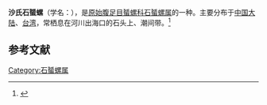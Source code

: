 {{Speciesbox
| name = 沙氏石蜑螺
| image = 
| image_width = 
| genus = Clithon
| species = sowerbianus
| authority = (Récluz, 1842)
}}
'''沙氏石蜑螺'''（学名：''{{lang|la|Clithon sowerbianus}}''），是[[原始腹足目|原始腹足目]][[蜑螺科|蜑螺科]][[石蜑螺属|石蜑螺属]]的一种。主要分布于[[中国大陆|中国大陆]]、[[台湾|台湾]]，常栖息在河川出海口的石头上、潮间带。<ref>{{cite web|url=http://shell.sinica.edu.tw/chinese/shellbase_detail.php?science_no=221|title=国际贝库：沙氏石蜑螺|publisher=台湾贝类资料库|accessdate=2009-08-11|archive-date=2016-03-04|archive-url=https://web.archive.org/web/20160304090429/http://shell.sinica.edu.tw/chinese/shellbase_detail.php?science_no=221|dead-url=no}}</ref>

== 参考文献 ==
{{reflist|2}}
{{Taxonbar|from=Q11140141}}

[[Category:石蜑螺属|Category:石蜑螺属]]